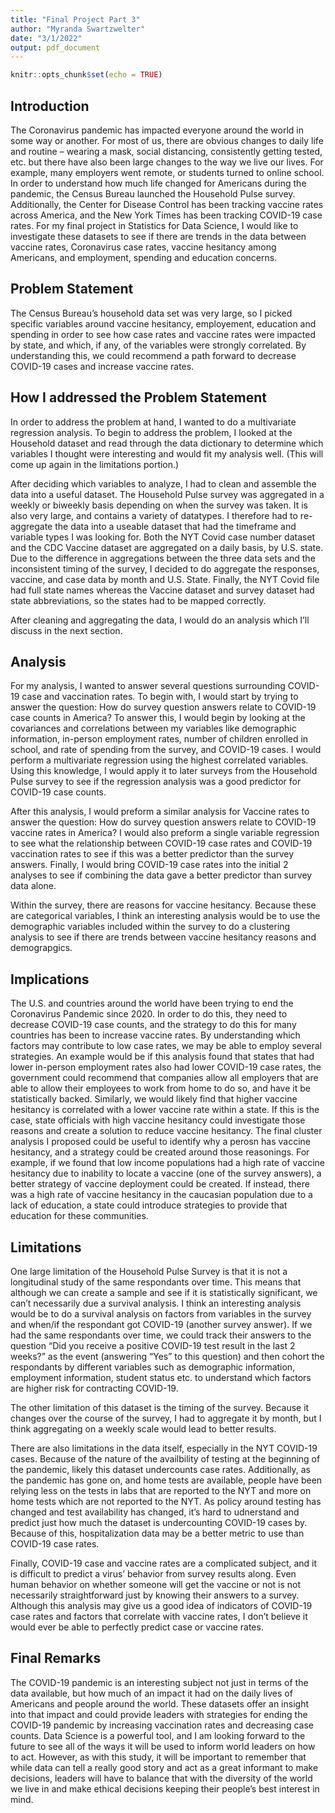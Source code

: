 ```yaml
---
title: "Final Project Part 3"
author: "Myranda Swartzwelter"
date: "3/1/2022"
output: pdf_document
---
```


```r
knitr::opts_chunk$set(echo = TRUE)
```

## Introduction 

The Coronavirus pandemic has impacted everyone around the world in some way or another. For most of us, there are obvious changes to daily life and routine – wearing a mask, social distancing, consistently getting tested, etc. but there have also been large changes to the way we live our lives. For example, many employers went remote, or students turned to online school. In order to understand how much life changed for Americans during the pandemic, the Census Bureau launched the Household Pulse survey. Additionally, the Center for Disease Control has been tracking vaccine rates across America, and the New York Times has been tracking COVID-19 case rates. For my final project in Statistics for Data Science, I would like to investigate these datasets to see if there are trends in the data between vaccine rates, Coronavirus case rates, vaccine hesitancy among Americans, and employment, spending and education concerns.

## Problem Statement 

The Census Bureau's household data set was very large, so I picked specific variables around vaccine hesitancy, employement, education and spending in order to see how case rates and vaccine rates were impacted by state, and which, if any, of the variables were strongly correlated. By understanding this, we could recommend a path forward to decrease COVID-19 cases and increase vaccine rates.

## How I addressed the Problem Statement

In order to address the problem at hand, I wanted to do a multivariate regression analysis. To begin to address the problem, I looked at the Household dataset and read through the data dictionary to determine which variables I thought were interesting and would fit my analysis well. (This will come up again in the limitations portion.)

After deciding which variables to analyze, I had to clean and assemble the data into a useful dataset. The Household Pulse survey was aggregated in a weekly or biweekly basis depending on when the survey was taken. It is also very large, and contains a variety of datatypes. I therefore had to re-aggregate the data into a useable dataset that had the timeframe and variable types I was looking for. Both the NYT Covid case number dataset and the CDC Vaccine dataset are aggregated on a daily basis, by U.S. state. Due to the difference in aggregations between the three data sets and the inconsistent timing of the survey, I decided to do aggregate the responses, vaccine, and case data by month and U.S. State. Finally, the NYT Covid file had full state names whereas the Vaccine dataset and survey dataset had state abbreviations, so the states had to be mapped correctly. 

After cleaning and aggregating the data, I would do an analysis which I'll discuss in the next section.

## Analysis

For my analysis, I wanted to answer several questions surrounding COVID-19 case and vaccination rates. To begin with, I would start by trying to answer the question:  How do survey question answers relate to COVID-19 case counts in America? To answer this, I would begin by looking at the covariances and correlations between my variables like demographic information, in-person employment rates, number of children enrolled in school, and rate of spending from the survey, and COVID-19 cases. I would perform a multivariate regression using the highest correlated variables. Using this knowledge, I would apply it to later surveys from the Household Pulse survey to see if the regression analysis was a good predictor for COVID-19 case counts. 

After this analysis, I would preform a similar analysis for Vaccine rates to answer the question: How do survey question answers relate to COVID-19 vaccine rates in America? I would also preform a single variable regression to see what the relationship between COVID-19 case rates and COVID-19 vaccination rates to see if this was a better predictor than the survey answers. Finally, I would bring COVID-19 case rates into the initial 2 analyses to see if combining the data gave a better predictor than survey data alone. 

Within the survey, there are reasons for vaccine hesitancy. Because these are categorical variables, I think an interesting analysis would be to use the demographic variables included within the survey to do a clustering analysis to see if there are trends between vaccine hesitancy reasons and demograpgics. 


## Implications

The U.S. and countries around the world have been trying to end the Coronavirus Pandemic since 2020. In order to do this, they need to decrease COVID-19 case counts, and the strategy to do this for many countries has been to increase vaccine rates. By understanding which factors may contribute to low case rates, we may be able to employ several strategies. An example would be if this analysis found that states that had lower in-person employment rates also had lower COVID-19 case rates, the government could recommend that companies allow all employers that are able to allow their employees to work from home to do so, and have it be statistically backed. Similarly, we would likely find that higher vaccine hesitancy is correlated with a lower vaccine rate within a state. If this is the case, state officials with high vaccine hesitancy could investigate those reasons and create a solution to reduce vaccine hesitancy. The final cluster analysis I proposed could be useful to identify why a perosn has vaccine hesitancy, and a strategy could be created around those reasonings. For example, if we found that low income populations had a high rate of vaccine hesitancy due to inability to locate a vaccine (one of the survey answers), a better strategy of vaccine deployment could be created. If instead, there was a high rate of vaccine hesitancy in the caucasian population due to a lack of education, a state could introduce strategies to provide that education for these communities. 


## Limitations

One large limitation of the Household Pulse Survey is that it is not a longitudinal study of the same respondants over time. This means that although we can create a sample and see if it is statistically significant, we can't necessarily due a survival analysis. I think an interesting analysis would be to do a survival analysis on factors from variables in the survey and when/if the respondant got COVID-19 (another survey answer). If we had the same respondants over time, we could track their answers to the question "Did you receive a positive COVID-19 test result in the last 2 weeks?" as the event (answering "Yes" to this question) and then cohort the respondants by different variables such as demographic information, employment information, student status etc. to understand which factors are higher risk for contracting COVID-19. 

The other limitation of this dataset is the timing of the survey. Because it changes over the course of the survey, I had to aggregate it by month, but I think aggregating on a weekly scale would lead to better results. 

There are also limitations in the data itself, especially in the NYT COVID-19 cases. Because of the nature of the availbility of testing at the beginning of the pandemic, likely this dataset undercounts case rates. Additionally, as the pandemic has gone on, and home tests are available, people have been relying less on the tests in labs that are reported to the NYT and more on home tests which are not reported to the NYT. As policy around testing has changed and test availability has changed, it's hard to udnerstand and predict just how much the dataset is undercounting COVID-19 cases by. Because of this, hospitalization data may be a better metric to use than COVID-19 case rates.

Finally, COVID-19 case and vaccine rates are a complicated subject, and it is difficult to predict a virus' behavior from survey results along. Even human behavior on whether someone will get the vaccine or not is not necessarily straightforward just by knowing their answers to a survey. Although this analysis may give us a good idea of indicators of COVID-19 case rates and factors that correlate with vaccine rates, I don't believe it would ever be able to perfectly predict case or vaccine rates. 

## Final Remarks

The COVID-19 pandemic is an interesting subject not just in terms of the data available, but how much of an impact it had on the daily lives of Americans and people around the world. These datasets offer an insight into that impact and could provide leaders with strategies for ending the COVID-19 pandemic by increasing vaccination rates and decreasing case counts. Data Science is a powerful tool, and I am looking forward to the future to see all of the ways it will be used to inform world leaders on how to act. However, as with this study, it will be important to remember that while data can tell a really good story and act as a great informant to make decisions, leaders will have to balance that with the diversity of the world we live in and make ethical decisions keeping their people's best interest in mind.